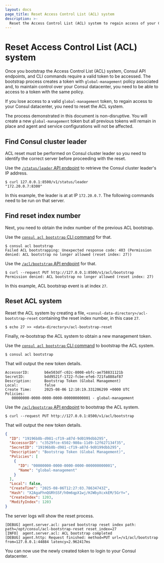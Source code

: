 ```yaml
---
layout: docs
page_title: Reset Access Control List (ACL) system
description: >-
  Reset the Access Control List (ACL) system to regain access of your Consul datacenter.
---
```


# Reset Access Control List (ACL) system

Once you bootstrap the Access Control List (ACL) system, Consul API endpoints, and CLI commands require a valid token to be accessed. The bootstrap process creates a token with `global-management` policy associated and, to maintain control over your Consul datacenter, you need to be able to access to a token with the same policy.

If you lose access to a valid `global-management` token, to regain access to your Consul datacenter, you need to reset the ACL system.

The process demonstrated in this document is non-disruptive. You will create a new `global-management` token but all previous tokens will remain in place and agent and service configurations will not be affected.

## Find Consul cluster leader

ACL reset must be performed on Consul cluster leader so you need to identify the correct server before proceeding with the reset.

Use the [`/status/leader` API endpoint](/consul/api-docs/status#get-raft-leader) to retrieve the Consul cluster leader's IP address.

```shell-session
$ curl 127.0.0.1:8500/v1/status/leader
"172.20.0.7:8300"
```

In this example, the leader is at at IP `172.20.0.7`. The following commands need to be run on that server.

## Find reset index number

Next, you need to obtain the index number of the previous ACL bootstrap. 

<Tabs>
<Tab heading="CLI" group="cli">

Use the [`consul acl bootstrap` CLI command](/consul/commands/acl/bootstrap) for that.

```shell-session
$ consul acl bootstrap
Failed ACL bootstrapping: Unexpected response code: 403 (Permission denied: ACL bootstrap no longer allowed (reset index: 27))
```

</Tab>
<Tab heading="API" group="api">

Use the [`/acl/bootstrap` API endpoint](/consul/api-docs/acl#bootstrap-acls) for that.

```shell-session
$ curl --request PUT http://127.0.0.1:8500/v1/acl/bootstrap
Permission denied: ACL bootstrap no longer allowed (reset index: 27)
```

</Tab>
</Tabs>

In this example, ACL bootstrap event is at index `27`.

## Reset ACL system

Reset the ACL system by creating a file, `<consul-data-directory>/acl-bootstrap-reset` containing the reset index number, in this case `27`.

```shell-session
$ echo 27 >> <data-directory>/acl-bootstrap-reset
```

Finally, re-bootstrap the ACL system to obtain a new management token.

<Tabs>
<Tab heading="CLI" group="cli">

Use the [`consul acl bootstrap` CLI command](/consul/commands/acl/bootstrap) to bootstrap the ACL system.

```shell-session
$ consul acl bootstrap
```

That will output the new token details.

<CodeBlockConfig hideClipboard highlight="2">

```plaintext
AccessorID:       b6e503df-c02c-8008-ebfc-ae758831121b
SecretID:         bdd9521f-1722-fcbe-efe6-721fa888af87
Description:      Bootstrap Token (Global Management)
Local:            false
Create Time:      2025-08-06 12:10:19.331206299 +0000 UTC
Policies:
   00000000-0000-0000-0000-000000000001 - global-management
```

</CodeBlockConfig>

</Tab>
<Tab heading="API" group="api">

Use the [`/acl/bootstrap` API endpoint](/consul/api-docs/acl#bootstrap-acls) to bootstrap the ACL system.

```shell-session
$ curl --request PUT http://127.0.0.1:8500/v1/acl/bootstrap
```

That will output the new token details.

<CodeBlockConfig hideClipboard highlight="4">

```json
{
  "ID": "19196b8b-d981-cf19-a87d-9d0199dbb295",
  "AccessorID": "c3529fce-6502-980a-11d9-12f627134f35",
  "SecretID": "19196b8b-d981-cf19-a87d-9d0199dbb295",
  "Description": "Bootstrap Token (Global Management)",
  "Policies": [
    {
      "ID": "00000000-0000-0000-0000-000000000001",
      "Name": "global-management"
    }
  ],
  "Local": false,
  "CreateTime": "2025-08-06T12:27:03.78634743Z",
  "Hash": "X2AgaFhnQGRhSSF/h0m6qpX1wj/HJWbyXcxkEM/5GrY=",
  "CreateIndex": 1203,
  "ModifyIndex": 1203
}
```

</CodeBlockConfig>


</Tab>
</Tabs>



The server logs will show the reset process.

<CodeBlockConfig hideClipboard>

```log
[DEBUG] agent.server.acl: parsed bootstrap reset index path: path=/opt/consul/acl-bootstrap-reset reset_index=27
[INFO]  agent.server.acl: ACL bootstrap completed
[DEBUG] agent.http: Request finished: method=PUT url=/v1/acl/bootstrap from=127.0.0.1:44884 latency=2.962417ms
```

</CodeBlockConfig>

You can now use the newly created token to login to your Consul datacenter.